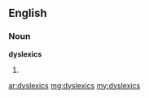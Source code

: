 ==English==

===Noun===
'''dyslexics'''

# {{plural of|dyslexic}}

[[ar:dyslexics]]
[[mg:dyslexics]]
[[my:dyslexics]]